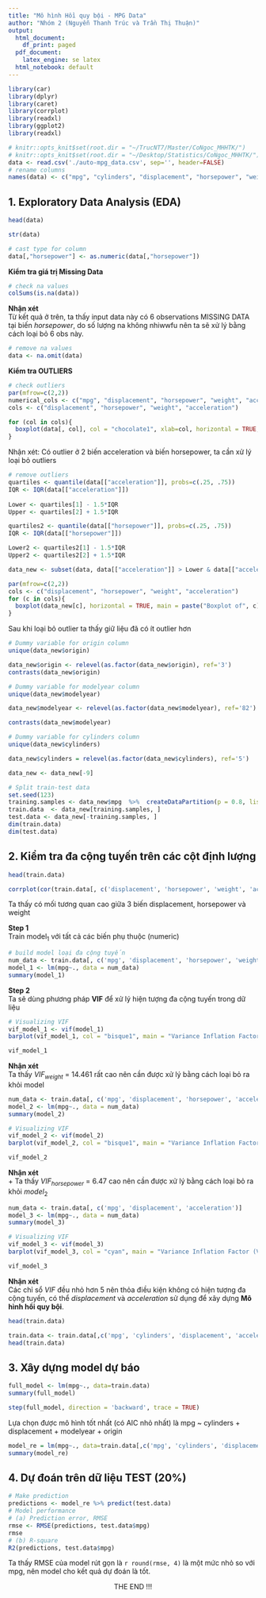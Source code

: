 ```yaml
---
title: "Mô hình Hồi quy bội - MPG Data"
author: "Nhóm 2 (Nguyễn Thanh Trúc và Trần Thị Thuận)"
output:
  html_document:
    df_print: paged
  pdf_document:
    latex_engine: se latex
  html_notebook: default
---
```



```r
library(car)
library(dplyr)
library(caret)
library(corrplot)
library(readxl)
library(ggplot2)
library(readxl)

# knitr::opts_knit$set(root.dir = "~/TrucNT7/Master/CoNgoc_MHHTK/")
# knitr::opts_knit$set(root.dir = "~/Desktop/Statistics/CoNgoc_MHHTK/")
data <- read.csv('./auto-mpg_data.csv', sep='', header=FALSE)
# rename columns
names(data) <- c("mpg", "cylinders", "displacement", "horsepower", "weight", "acceleration", "modelyear", "origin", "carname")
```

## 1. Exploratory Data Analysis (EDA)
```r
head(data)
```

```r
str(data)
```

```r
# cast type for column
data[,"horsepower"] <- as.numeric(data[,"horsepower"])
```

**Kiểm tra giá trị Missing Data**

```r
# check na values
colSums(is.na(data))
```

**Nhận xét**\
Từ kết quả ở trên, ta thấy input data này có 6 observations MISSING DATA tại biến $horsepower$, do số lượng na không nhiwwfu nên ta sẽ xử lý bằng cách loại bỏ 6 obs này.

```r
# remove na values
data <- na.omit(data)
```

**Kiểm tra OUTLIERS**


```r
# check outliers
par(mfrow=c(2,2))
numerical_cols <- c("mpg", "displacement", "horsepower", "weight", "acceleration")
cols <- c("displacement", "horsepower", "weight", "acceleration")

for (col in cols){
  boxplot(data[, col], col = "chocolate1", xlab=col, horizontal = TRUE, main = paste("Boxplot of", col))
}
```

Nhận xét: Có outlier ở 2 biến acceleration và biến horsepower, ta cần xử lý loại bỏ outliers

```r
# remove outliers
quartiles <- quantile(data[["acceleration"]], probs=c(.25, .75))
IQR <- IQR(data[["acceleration"]])
 
Lower <- quartiles[1] - 1.5*IQR
Upper <- quartiles[2] + 1.5*IQR 
```

```r
quartiles2 <- quantile(data[["horsepower"]], probs=c(.25, .75))
IQR <- IQR(data[["horsepower"]])

Lower2 <- quartiles2[1] - 1.5*IQR
Upper2 <- quartiles2[2] + 1.5*IQR 
```

```r
data_new <- subset(data, data[["acceleration"]] > Lower & data[["acceleration"]] < Upper & data[["horsepower"]] > Lower2 & data[["horsepower"]] < Upper2)
```


```r
par(mfrow=c(2,2))
cols <- c("displacement", "horsepower", "weight", "acceleration")
for (c in cols){
  boxplot(data_new[c], horizontal = TRUE, main = paste("Boxplot of", c), col = "beige")
}
```
Sau khi loại bỏ outlier ta thấy giữ liệu đã có ít outlier hơn

```r
# Dummy variable for origin column
unique(data_new$origin)
```

```r
data_new$origin <- relevel(as.factor(data_new$origin), ref='3')
contrasts(data_new$origin)
```

```r
# Dummy variable for modelyear column
unique(data_new$modelyear)
```

```r
data_new$modelyear <- relevel(as.factor(data_new$modelyear), ref='82')
```

```r
contrasts(data_new$modelyear)
```

```r
# Dummy variable for cylinders column
unique(data_new$cylinders)
```

```r
data_new$cylinders = relevel(as.factor(data_new$cylinders), ref='5')
```

```r
data_new <- data_new[-9]
```

```r
# Split train-test data
set.seed(123)
training.samples <- data_new$mpg  %>%  createDataPartition(p = 0.8, list = FALSE)
train.data  <- data_new[training.samples, ]
test.data <- data_new[-training.samples, ]
dim(train.data)
dim(test.data)
```

## 2. Kiểm tra đa cộng tuyến trên các cột định lượng

```r
head(train.data)
```

```r
corrplot(cor(train.data[, c('displacement', 'horsepower', 'weight', 'acceleration')]), addCoef.col = 'grey')
```

Ta thấy có mối tương quan cao giữa 3 biến displacement, horsepower và weight

**Step 1**\
Train $\text{model}_{1}$ với tất cả các biến phụ thuộc (numeric)

```r
# build model loại đa cộng tuyến
num_data <- train.data[, c('mpg', 'displacement', 'horsepower', 'weight', 'acceleration')]
model_1 <- lm(mpg~., data = num_data)
summary(model_1)
```

**Step 2**\
Ta sẽ dùng phương pháp **VIF** để xử lý hiện tượng đa cộng tuyến trong dữ liệu

```r
# Visualizing VIF
vif_model_1 <- vif(model_1)
barplot(vif_model_1, col = "bisque1", main = "Variance Inflation Factor (VIF)")
```

```r
vif_model_1
```


**Nhận xét**\
Ta thấy $VIF_{weight}$ = 14.461 rất cao nên cần được xử lý bằng cách loại bỏ ra khỏi model


```r
num_data <- train.data[, c('mpg', 'displacement', 'horsepower', 'acceleration')]
model_2 <- lm(mpg~., data = num_data)
summary(model_2)
```

```r
# Visualizing VIF
vif_model_2 <- vif(model_2)
barplot(vif_model_2, col = "bisque1", main = "Variance Inflation Factor (VIF) \n (Lần 2)")
```


```r
vif_model_2
```

**Nhận xét**\
+ Ta thấy $VIF_{horsepower}$ = 6.47 cao nên cần được xử lý bằng cách loại bỏ ra khỏi $model_{2}$ 

```r
num_data <- train.data[, c('mpg', 'displacement', 'acceleration')]
model_3 <- lm(mpg~., data = num_data)
summary(model_3)
```

```r
# Visualizing VIF
vif_model_3 <- vif(model_3)
barplot(vif_model_3, col = "cyan", main = "Variance Inflation Factor (VIF) \n (Lần 3)")
```

```r
vif_model_3
```

**Nhận xét**\
Các chỉ sổ $VIF$ đều nhỏ hơn 5 nên thỏa điều kiện không có hiện tượng đa cộng tuyến, có thể $displacement$ và $acceleration$ sử dụng để xây dựng **Mô hình hồi quy bội**.


```r
head(train.data)
```

```r
train.data <- train.data[,c('mpg', 'cylinders', 'displacement', 'acceleration', 'modelyear', 'origin')]
head(train.data)
```

## 3. Xây dựng model dự báo

```r
full_model <- lm(mpg~., data=train.data)
summary(full_model)
```

```r
step(full_model, direction = 'backward', trace = TRUE)
```
Lựa chọn được mô hình tốt nhất (có AIC nhỏ nhất) là mpg ~ cylinders + displacement + modelyear + origin

```r
model_re = lm(mpg~., data=train.data[,c('mpg', 'cylinders', 'displacement', 'modelyear', 'origin')])
summary(model_re)
```

## 4. Dự đoán trên dữ liệu TEST (20%)

```r
# Make prediction
predictions <- model_re %>% predict(test.data)
# Model performance
# (a) Prediction error, RMSE
rmse <- RMSE(predictions, test.data$mpg)
rmse
# (b) R-square
R2(predictions, test.data$mpg)
```

Ta thấy RMSE của model rút gọn là `r round(rmse, 4)` là một mức nhỏ so với mpg, nên model cho kết quả dự đoán là tốt.

$$
\text{THE END !!!}
$$